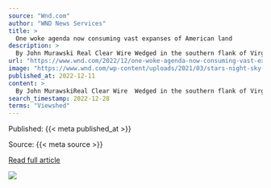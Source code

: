 ```yaml
---
source: "Wnd.com"
author: "WND News Services"
title: >
  One woke agenda now consuming vast expanses of American land
description: >
  By John Murawski Real Clear Wire Wedged in the southern flank of Virginia, Charlotte County is home to some 11,500 people who live amidst rolling hills and family farms, pastures and sawmills, a historic Civil War battlefield, and four townlets tinier than ma…
url: "https://www.wnd.com/2022/12/one-woke-agenda-now-consuming-vast-expanses-american-land/"
image: "https://www.wnd.com/wp-content/uploads/2021/03/stars-night-sky-glowing-blue-colors-forest-clouds-mountains-outer-space-universe-heavens-earth-pixabay.jpg"
published_at: 2022-12-11
content: >
  By John MurawskiReal Clear Wire  Wedged in the southern flank of Virginia, Charlotte County is home to some 11,500 people who live amidst rolling hills and family farms, pastures and sawmills, a hist… [+18439 chars]
search_timestamp: 2022-12-28
terms: "Viewshed"
---
```



Published: {{< meta published_at >}}


Source: {{< meta source >}}


[Read full article]({{< meta url >}}){target='_blank'}



![](`r rmarkdown::metadata$image[1]`)
